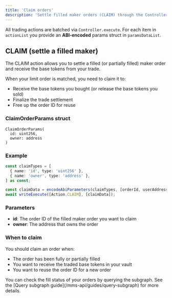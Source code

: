 ```yaml
---
title: 'Claim orders'
description: 'Settle filled maker orders (CLAIM) through the Controller.execute batching API.'
---
```


All trading actions are batched via `Controller.execute`. For each item in `actionList` you provide an **ABI‑encoded** params struct in `paramsDataList`.

## CLAIM (settle a filled maker)

The CLAIM action allows you to settle a filled (or partially filled) maker order and receive the base tokens from your trade.

When your limit order is matched, you need to claim it to:

- Receive the base tokens you bought (or release the base tokens you sold)
- Finalize the trade settlement
- Free up the order ID for reuse

### ClaimOrderParams struct

```
ClaimOrderParams(
  id: uint256,
  owner: address
)
```

### Example

```ts
const claimTypes = [
  { name: 'id', type: 'uint256' },
  { name: 'owner', type: 'address' },
] as const;

const claimData = encodeAbiParameters(claimTypes, [orderId, userAddress]);
await writeExecute([Action.CLAIM], [claimData]);
```

### Parameters

- **id**: The order ID of the filled maker order you want to claim
- **owner**: The address that owns the order

### When to claim

You should claim an order when:

- The order has been fully or partially filled
- You want to receive the traded base tokens in your vault
- You want to reuse the order ID for a new order

<Note>
  You can check the fill status of your orders by querying the subgraph. See the
  [Query subgraph guide](/mms-api/guides/query-subgraph) for more details.
</Note>
